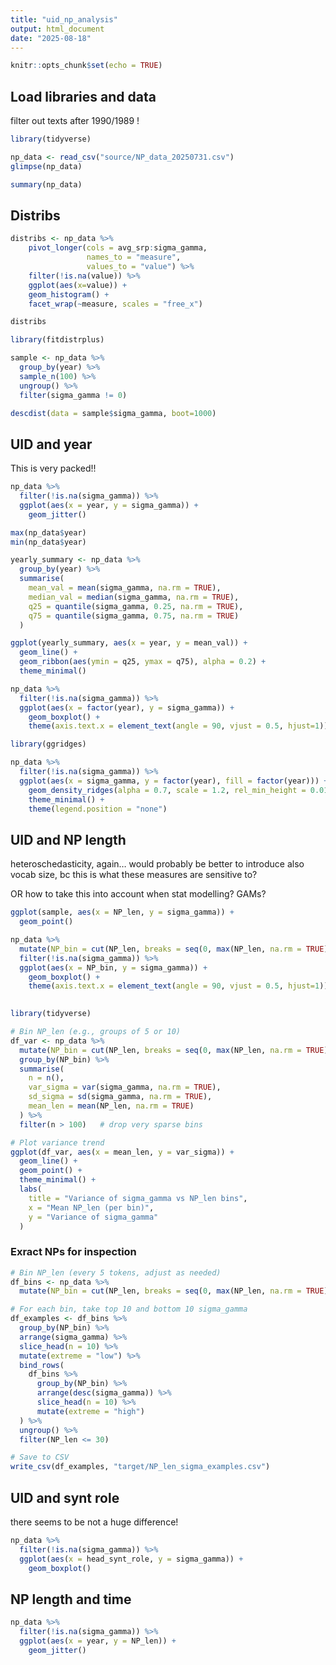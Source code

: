 ```yaml
---
title: "uid_np_analysis"
output: html_document
date: "2025-08-18"
---
```


```r
knitr::opts_chunk$set(echo = TRUE)
```

## Load libraries and data

filter out texts after 1990/1989 !

```r
library(tidyverse)

np_data <- read_csv("source/NP_data_20250731.csv")
glimpse(np_data)
```
```r
summary(np_data)
```


## Distribs

```r
distribs <- np_data %>%
    pivot_longer(cols = avg_srp:sigma_gamma,
                 names_to = "measure",
                 values_to = "value") %>%
    filter(!is.na(value)) %>%
    ggplot(aes(x=value)) +
    geom_histogram() +
    facet_wrap(~measure, scales = "free_x") 

distribs
```

```r
library(fitdistrplus)

sample <- np_data %>%
  group_by(year) %>%
  sample_n(100) %>%
  ungroup() %>%
  filter(sigma_gamma != 0)

descdist(data = sample$sigma_gamma, boot=1000)
```


## UID and year

This is very packed!!

```r
np_data %>%
  filter(!is.na(sigma_gamma)) %>%
  ggplot(aes(x = year, y = sigma_gamma)) +
    geom_jitter()
```

```r
max(np_data$year)
min(np_data$year)
```

```r
yearly_summary <- np_data %>%
  group_by(year) %>%
  summarise(
    mean_val = mean(sigma_gamma, na.rm = TRUE),
    median_val = median(sigma_gamma, na.rm = TRUE),
    q25 = quantile(sigma_gamma, 0.25, na.rm = TRUE),
    q75 = quantile(sigma_gamma, 0.75, na.rm = TRUE)
  )
```

```r
ggplot(yearly_summary, aes(x = year, y = mean_val)) +
  geom_line() +
  geom_ribbon(aes(ymin = q25, ymax = q75), alpha = 0.2) +
  theme_minimal()
```
```r
np_data %>%
  filter(!is.na(sigma_gamma)) %>%
  ggplot(aes(x = factor(year), y = sigma_gamma)) +
    geom_boxplot() +
    theme(axis.text.x = element_text(angle = 90, vjust = 0.5, hjust=1))
```

```r
library(ggridges)

np_data %>%
  filter(!is.na(sigma_gamma)) %>%
  ggplot(aes(x = sigma_gamma, y = factor(year), fill = factor(year))) +
    geom_density_ridges(alpha = 0.7, scale = 1.2, rel_min_height = 0.01) +
    theme_minimal() +
    theme(legend.position = "none")
```

## UID and NP length

heteroschedasticity, again... would probably be better to introduce also vocab size, bc this is what these measures are sensitive to?

OR how to take this into account when stat modelling? GAMs?

```r
ggplot(sample, aes(x = NP_len, y = sigma_gamma)) +
  geom_point()
```
```r

np_data %>%
  mutate(NP_bin = cut(NP_len, breaks = seq(0, max(NP_len, na.rm = TRUE), by = 5))) %>%
  filter(!is.na(sigma_gamma)) %>%
  ggplot(aes(x = NP_bin, y = sigma_gamma)) +
    geom_boxplot() +
    theme(axis.text.x = element_text(angle = 90, vjust = 0.5, hjust=1))
  
```



```r
library(tidyverse)

# Bin NP_len (e.g., groups of 5 or 10)
df_var <- np_data %>%
  mutate(NP_bin = cut(NP_len, breaks = seq(0, max(NP_len, na.rm = TRUE), by = 5))) %>%
  group_by(NP_bin) %>%
  summarise(
    n = n(),
    var_sigma = var(sigma_gamma, na.rm = TRUE),
    sd_sigma = sd(sigma_gamma, na.rm = TRUE),
    mean_len = mean(NP_len, na.rm = TRUE)
  ) %>%
  filter(n > 100)   # drop very sparse bins

# Plot variance trend
ggplot(df_var, aes(x = mean_len, y = var_sigma)) +
  geom_line() +
  geom_point() +
  theme_minimal() +
  labs(
    title = "Variance of sigma_gamma vs NP_len bins",
    x = "Mean NP_len (per bin)",
    y = "Variance of sigma_gamma"
  )

```

### Exract NPs for inspection

```r

# Bin NP_len (every 5 tokens, adjust as needed)
df_bins <- np_data %>%
  mutate(NP_bin = cut(NP_len, breaks = seq(0, max(NP_len, na.rm = TRUE), by = 5), include.lowest = TRUE))

# For each bin, take top 10 and bottom 10 sigma_gamma
df_examples <- df_bins %>%
  group_by(NP_bin) %>%
  arrange(sigma_gamma) %>%
  slice_head(n = 10) %>%
  mutate(extreme = "low") %>%
  bind_rows(
    df_bins %>%
      group_by(NP_bin) %>%
      arrange(desc(sigma_gamma)) %>%
      slice_head(n = 10) %>%
      mutate(extreme = "high")
  ) %>%
  ungroup() %>%
  filter(NP_len <= 30)

# Save to CSV
write_csv(df_examples, "target/NP_len_sigma_examples.csv")

```


## UID and synt role

there seems to be not a huge difference!

```r
np_data %>%
  filter(!is.na(sigma_gamma)) %>%
  ggplot(aes(x = head_synt_role, y = sigma_gamma)) +
    geom_boxplot()
```

## NP length and time

```r
np_data %>%
  filter(!is.na(sigma_gamma)) %>%
  ggplot(aes(x = year, y = NP_len)) +
    geom_jitter()
```

```r

```

